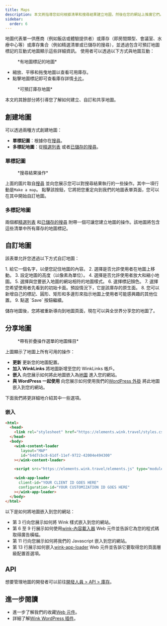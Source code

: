 ```yaml
---
title: Maps
description: 本文將指導您如何根據清單和搜尋結果建立地圖，然後在您的網站上推廣它們。
sidebar:
  order: 6
---
```


地圖代表單一供應商（例如飯店或體驗提供者）或庫存（即房間類型、會議室、水療中心等）或庫存集合（例如精選清單或已儲存的搜尋），並透過包含可預訂地圖標記的互動式地圖顯示這些詳細資訊。
使用者可以透過以下方式與地圖互動：

<figure>
  <CloudinaryImage width="700" height="393" resize="scale" quality="best" alt="有標記的地圖" src="academy/map-example" errorImage="noimage_opaque_nyrtl0.png" />

  <figcaption>*有地圖標記的地圖*</figcaption>
</figure>


* 縮放、平移和拖曳地圖以查看可用庫存。
* 點擊地圖標記即可查看庫存詳情[卡片](/studio/cards)。

<figure>
  <CloudinaryImage width="700" height="568" resize="scale" quality="best" alt="卡片打開的地圖" src="academy/map-example-card" errorImage="noimage_opaque_nyrtl0.png" />

  <figcaption>*可預訂庫存地圖*</figcaption>
</figure>


本文的其餘部分將引導您了解如何建立、自訂和共享地圖。

## 創建地圖

可以透過兩種方式創建地圖：

* **單標記圖**：根據你在[搜尋](/studio/search)。
* **多標記地圖**：從[精選列表](/studio/curated-lists) 或者[已儲存的搜尋](/studio/saved-searches)。

### 單標記圖

<figure>
  <CloudinaryImage width="350" height="238" resize="scale" quality="best" alt="行動" src="academy/inventory-actions" errorImage="noimage_opaque_nyrtl0.png" />

  <figcaption>*搜尋結果操作*</figcaption>
</figure>


上面的圖片取自[搜尋](/studio/search) 並向您展示您可以對搜尋結果執行的一些操作。其中一項行動是`Make a map`。
點擊該按鈕，它將把您重定向到我們的地圖表單頁面，您可以在其中開始自訂地圖。

### 多標記地圖

兩個都[精選列表](/studio/curated-lists#list-actions) 和[已儲存的搜尋](/studio/saved-searches#list-actions) 附帶一個可讓您建立地圖的操作。該地圖將包含這些清單中所有庫存的地圖標記。

## 自訂地圖

該表單允許您透過以下方式自訂地圖：

<Steps>
  1. 給它一個名字，以便您記住地圖的內容。
  2. 選擇是否允許使用者在地圖上移動。
  3. 設定地圖的高度（以像素為單位）。
  4. 選擇是否允許使用者放大和縮小地圖。
  5. 選擇與您要嵌入地圖的網站相符的地圖樣式。
  6. 選擇標記顏色。
  7. 選擇您希望使用者先看到的初始卡面。預設情況下，它是該庫存的原生面。
  8. 您可以新增自己的標記、圓形、矩形和多邊形來指示地圖上使用者可能感興趣的其他位置。
  9. 點選 `Save` 按鈕繼續。
</Steps>


儲存地圖後，您將被重新導向到地圖頁面，現在可以與全世界分享您的地圖了。

## 分享地圖

<figure>
  <CloudinaryImage width="350" height="946" resize="scale" quality="best" alt="地圖" src="academy/map" errorImage="noimage_opaque_nyrtl0.png" />

  <figcaption>*帶有折疊操作選單的地圖條目*</figcaption>
</figure>


上圖顯示了地圖上所有可用的操作：

* **更新** 更新您的地圖配置。
* **加入 WinkLinks** 將地圖新增至您的 WinkLinks 帳戶。
* **嵌入** 向您展示如何將此地圖嵌入為[地圖](/developers/web-components/#content-loader) 進入您的網站。
* **與 WordPress 一起使用** 向您展示如何使用我們的[WordPress 外掛](/developers/wordpress) 將此地圖嵌入到您的網站。

下面我們將更詳細地介紹其中一些選項。

### 嵌入

```html {3, 6-9, 11, 13-16}
<html>
  <head>
    <link rel="stylesheet" href="https://elements.wink.travel/styles.css"></link>
  </head>
  <body>
    <wink-content-loader
       layout="MAP"
       id="64d7cbc8-61df-11ef-9722-42004e494300"
    ></wink-content-loader>

    <script src="https://elements.wink.travel/elements.js" type="module" defer></script>

    <wink-app-loader
      client-id="YOUR CLIENT ID GOES HERE"
      configuration-id="YOUR CUSTOMIZATION ID GOES HERE"
    ></wink-app-loader>
  </body>
</html>
```

以下是如何將地圖嵌入到您的網站：

* 第 3 行向您展示如何將 Wink 樣式嵌入到您的網站。
* 第 6 至 9 行展示如何使用[wink-內容載入器](/developers/web-components/#content-loader) Web 元件並告訴它為您的程式碼取得廣告橫幅。
* 第 11 行向您展示如何將我們的 Javascript 嵌入到您的網站。
* 第 13 行展示如何嵌入[wink-app-loader](/developers/web-components/#application-loader) Web 元件並告訴它要取得您的頁面層級配置首選項。

## API

想要管理地圖的開發者可以前往[開發人員 > API > 庫存](/developers/apis/#inventory-api)。

## 進一步閱讀

* 進一步了解我們的收藏[Web 元件](/developers/web-components)。
* 詳細了解[Wink WordPress 插件](/developers/wordpress)。

